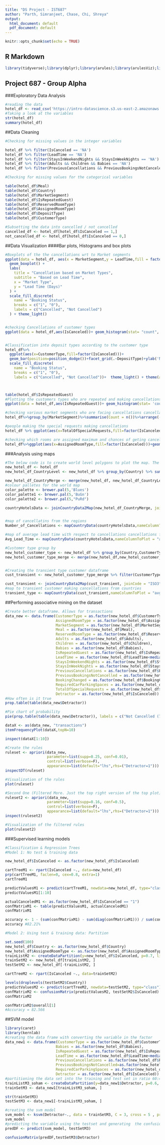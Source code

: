 ---
title: "DS Project - IST687"
author: "Parth, Simranjeet, Chase, Chi, Shreya"
output:
  html_document: default
  pdf_document: default
---

```{r setup, include=FALSE}
knitr::opts_chunk$set(echo = TRUE)
```

## R Markdown

```{r}
library(tidyverse);library(dplyr);library(arules);library(arulesViz);library(ggplot2);library(caret);library(ggplot2); library(GGally); library(rpart);library(rpart.plot);library(caret);library(tidyverse);library(rworldmap);library(RColorBrewer); library(imputeTS); library(ISLR)
```

## Project 687 - Group Alpha

###Exploratory Data Analysis

```{r}
#reading the data
hotel_df <- read_csv('https://intro-datascience.s3.us-east-2.amazonaws.com/Resort01.csv') 
#Taking a look at the variables 
str(hotel_df)
summary(hotel_df)
```

##Data Cleaning

```{r}
#Checking for missing values in the integer variables

hotel_df %>% filter(IsCanceled == 'NA')
hotel_df %>% filter(LeadTime == 'NA')
hotel_df %>% filter(StaysInWeekendNights && StaysInWeekNights == 'NA')
hotel_df %>% filter(Adults && Children && Babies == 'NA')
hotel_df %>% filter(PreviousCancellations && PreviousBookingsNotCanceled && BookingChanges && RequiredCarParkingSpaces && TotalOfSpecialRequests == 'NA')

#Checking for missing values for the categorical variables

table(hotel_df$Meal)
table(hotel_df$Country)
table(hotel_df$MarketSegment) 
table(hotel_df$IsRepeatedGuest)
table(hotel_df$ReservedRoomType)
table(hotel_df$AssignedRoomType)
table(hotel_df$DepositType)
table(hotel_df$CustomerType)

#Subsetting the data into cancelled / not cancelled
cancelled_df <- hotel_df[hotel_df$IsCanceled == 1,]
not_cancelled_df <- hotel_df[hotel_df$IsCanceled == 0,]  

```

##Data Visualization
####Bar plots, Histograms and box plots

```{r}
#Boxplots of the the cancellations wrt to Market segments
ggplot(data = hotel_df, aes(x = MarketSegment,y = LeadTime,fill = factor(IsCanceled))) +
  geom_boxplot() +
  labs(
    title = "Cancellation based on Market Types",
    subtitle = "Based on Lead Time",
    x = "Market Type",
    y = "Lead Time (Days)"
  ) +
  scale_fill_discrete(
    name = "Booking Status",
    breaks = c("1", "0"),
    labels = c("Cancelled", "Not Cancelled")
  ) + theme_light()


#checking Cancellations of customer types 
ggplot(data = hotel_df,aes(IsCanceled))+ geom_histogram(stat= "count", binwidth = 0.5, col='black', fill='blue', alpha = 0.4)  + xlab("Cancelled v/s Not Cancelled Bookings") + facet_wrap(~CustomerType)


#Classification into deposit types according to the customer type
hotel_df%>%
  ggplot(aes(x=CustomerType,fill=factor(IsCanceled)))+
  geom_bar(position=position_dodge())+facet_grid(.~DepositType)+ylab('No. of cancellations')+
  scale_fill_discrete(
    name = "Booking Status",
    breaks = c("1", "0"),
    labels = c("Cancelled", "Not Cancelled"))+  theme_light() + theme(axis.text.x = element_text(angle = 90))



table(hotel_df$IsRepeatedGuest)
#Plotting the customers types who are repeated and making cancellations
ggplot(data = hotel_df,aes(IsRepeatedGuest))+ geom_histogram(stat= 'count', binwidth = 0.5, col='black', fill='blue', alpha = 0.4) + facet_wrap(~CustomerType)

#checking various market segments who are facing cancellations cancellations
hotel_df%>%group_by(MarketSegment)%>%summarise(Count = n())%>%arrange(-Count)%>%ggplot(aes(x = MarketSegment, y = Count)) + geom_bar(stat = 'identity',fill = "darkmagenta") + coord_flip()

#people making the special requests making cancellations
hotel_df %>% ggplot(aes(x=TotalOfSpecialRequests,fill=factor(IsCanceled))) + geom_bar(aes(x=TotalOfSpecialRequests, fill= factor(IsCanceled)))

#checking which rooms are assigned maximum and chances of geting cancellations based on the rooms
hotel_df%>%ggplot(aes(x=AssignedRoomType,fill=factor(IsCanceled)))+geom_bar(position = position_dodge())
```
###Analysis using maps
```{r}
#The below code is to create world level polygons to plot the map. The aggregate functions are used for gradients. Gradient is based on Number of Cancellations and Avg lead time countrywise.
new_hotel_df <- hotel_df
new_hotel_df_CountryLevel <- new_hotel_df %>% group_by(Country) %>% summarize(number_of_cancellations = sum(IsCanceled), avg_lead_time = mean(LeadTime))

new_hotel_df_CountryMerge <- merge(new_hotel_df, new_hotel_df_CountryLevel, by.x = "Country", by.y = "Country")
#colour palletes for the world map
color_palette <- brewer.pal(5,'Blues')
color_palette1 <- brewer.pal(5,'BuGn')
color_palette2 <- brewer.pal(5,"PuRd")

countryHotelsData <- joinCountryData2Map(new_hotel_df_CountryMerge, joinCode = "ISO3",nameJoinColumn = "Country")


#map of cancellatins from the regions
Number_of_Cancellations <- mapCountryData(countryHotelsData,nameColumnToPlot="number_of_cancellations",mapTitle = "Number of Cancellations",colourPalette=color_palette1,catMethod = "categorical", addLegend = FALSE)

#map of average lead time with respect to cancellations cancellations from various countries 
Avg_Lead_Time <- mapCountryData(countryHotelsData,nameColumnToPlot = "avg_lead_time",colourPalette=color_palette2,catMethod = "categorical",mapTitle = "Average lead time", addLegend = FALSE)

#Customer type group by
new_hotel_customer_type <- new_hotel_df %>% group_by(Country,CustomerType) %>% summarize(number_of_cancellations = sum(IsCanceled),avg_lead_time=mean(LeadTime))
new_hotel_customer_type_merge <- merge(new_hotel_df,new_hotel_customer_type, by.x = "Country", by.y = "Country")


#Creating the transient type customer dataframe
cust_transient <- new_hotel_customer_type_merge %>% filter(CustomerType.x== "Transient")

cust_transient <- joinCountryData2Map(cust_transient, joinCode = "ISO3",nameJoinColumn = "Country")
#map to transient customer making cancellations from countries
transient_type <- mapCountryData(cust_transient,nameColumnToPlot = "avg_lead_time",mapTitle = "Transient type customer cancellations",colourPalette =color_palette,catMethod = "categorical",addLegend = FALSE )
```

##Performing associative mining on the dataset

```{r}
#Create better dataframe. Allows for transactions
data_new <- data.frame(CustomerType = as.factor(new_hotel_df$CustomerType),
                       AssignedRoomType = as.factor(new_hotel_df$AssignedRoomType),
                       MarketSegment = as.factor(new_hotel_df$MarketSegment), 
                       Meal = as.factor(new_hotel_df$Meal),
                       ReservedRoomType = as.factor(new_hotel_df$ReservedRoomType),
                       Adults = as.factor(new_hotel_df$Adults),
                       Children = as.factor(new_hotel_df$Children),
                       Babies = as.factor(new_hotel_df$Babies),
                       IsRepeatedGuest = as.factor(new_hotel_df$IsRepeatedGuest),
                       LeadTime = as.factor(new_hotel_df$LeadTime<median(new_hotel_df$LeadTime)),
                       StaysInWeekendNights = as.factor(new_hotel_df$StaysInWeekendNights<median(new_hotel_df$StaysInWeekendNights)),
                       StaysInWeekNights = as.factor(new_hotel_df$StaysInWeekNights<median(new_hotel_df$StaysInWeekNights)),
                       PreviousCancellations = as.factor(new_hotel_df$PreviousCancellations),
                       PreviousBookingsNotCancelled = as.factor(new_hotel_df$PreviousBookingsNotCanceled),
                       BookingChanged = as.factor(new_hotel_df$BookingChanges),
                       RequiredCarParkingSpaces = as.factor(new_hotel_df$RequiredCarParkingSpaces),
                       TotalOfSpecialRequests = as.factor(new_hotel_df$TotalOfSpecialRequests),
                       Detractor = as.factor(new_hotel_df$IsCanceled))
#How often is it true
prop.table(table(data_new$Detractor))

#Pie chart of probability
pie(prop.table(table(data_new$Detractor)), labels = c("Not Cancelled (72.2%)", "Cancelled (27.8%)"))

dataX <- as(data_new, "transactions")
itemFrequencyPlot(dataX,topN=10)

inspect(dataX[1:10]) 

#Create the rules
ruleset <- apriori(data_new,
                   parameter=list(supp=0.25, conf=0.01),
                   control=list(verbose=F),
                   appearance=list(default="lhs",rhs=("Detractor=1")))
inspectDT(ruleset)

#Visualization of the rules
plot(ruleset)

#Second One (Filtered More. Just the top right version of the top plot) 
ruleset2 <- apriori(data_new,
                   parameter=list(supp=0.16, conf=0.5),
                   control=list(verbose=F),
                   appearance=list(default="lhs",rhs=("Detractor=1")))
inspect(ruleset2)

#Visualization of the filtered rules
plot(ruleset2)
```
###Supervised learning models

```{r}
#Classification & Regression Trees
#Model 1: No test & training data

new_hotel_df$IsCanceled <- as.factor(new_hotel_df$IsCanceled)

cartTreeM1 <- rpart(IsCanceled ~., data=new_hotel_df)
prp(cartTreeM1, faclen=0, cex=0.8, extra=1)
cartTreeM1

predictValuesM1 <- predict(cartTreeM1, newdata=new_hotel_df, type="class")
predictValuesM1[1:10]

actualCanceledM1 <- as.factor(new_hotel_df$IsCanceled == "1")
confMatrixM1 <- table(predictValuesM1, actualCanceledM1)
confMatrixM1

accuracy <- 1 - (sum(confMatrixM1) - sum(diag(confMatrixM1))) / sum(confMatrixM1)
accuracy #82.21%

#Model 2: Using test & training data: Partition

set.seed(100)
new_hotel_df$Country <- as.factor(new_hotel_df$Country)
new_hotel_df$AssignedRoomType <- as.factor(new_hotel_df$AssignedRoomType)
trainListM2 <- createDataPartition(y=new_hotel_df$IsCanceled, p=0.7, list=FALSE)
trainSetM2 <- new_hotel_df[trainListM2, ]
testSetM2 <- new_hotel_df[-trainListM2, ]

cartTreeM2 <- rpart(IsCanceled ~., data=trainSetM2)

levels(droplevels(testSetM2$Country))
predictValuesM2 <- predict(cartTreeM2, newdata=testSetM2, type="class")
confMatrixM2 <- confusionMatrix(predictValuesM2, testSetM2$IsCanceled)
confMatrixM2

confMatrixM2$overall[1]
#Accuracy = 82.566

```
##SVM model
```{r}
library(caret)
library(kernlab)
#creating the data frame with converting the variable in the factor
data_new1 <- data.frame(CustomerType = as.factor(new_hotel_df$CustomerType),
                       Babies = as.factor(new_hotel_df$Babies),
                       IsRepeatedGuest = as.factor(new_hotel_df$IsRepeatedGuest),
                       LeadTime = as.factor(new_hotel_df$LeadTime<median(new_hotel_df$LeadTime)),
                       PreviousCancellations = as.factor(new_hotel_df$PreviousCancellations),
                       PreviousBookingsNotCancelled=as.factor(new_hotel_df$PreviousBookingsNotCanceled),
                       RequiredCarParkingSpaces = as.factor(new_hotel_df$RequiredCarParkingSpaces),
                       Detractor = as.factor(new_hotel_df$IsCanceled))
#partitioning the data set into the training and test set in ratio 60:40
trainListM3_soham <- createDataPartition(y=data_new1$Detractor, p=0.6, list=FALSE)
trainSetM3 <- data_new1[trainListM3_soham, ]

str(trainSetM3)
testSetM3 <- data_new1[-trainListM3_soham, ]

#creating the svm model
svm_model <- ksvm(Detractor~., data = trainSetM3, C = 3, cross = 5 , prob.model= TRUE)
svm_model
#predicting the variable using the testset and generating  the confusion matrix
predDF <- predict(svm_model, testSetM3)

confusionMatrix(predDF,testSetM3$Detractor)

```





